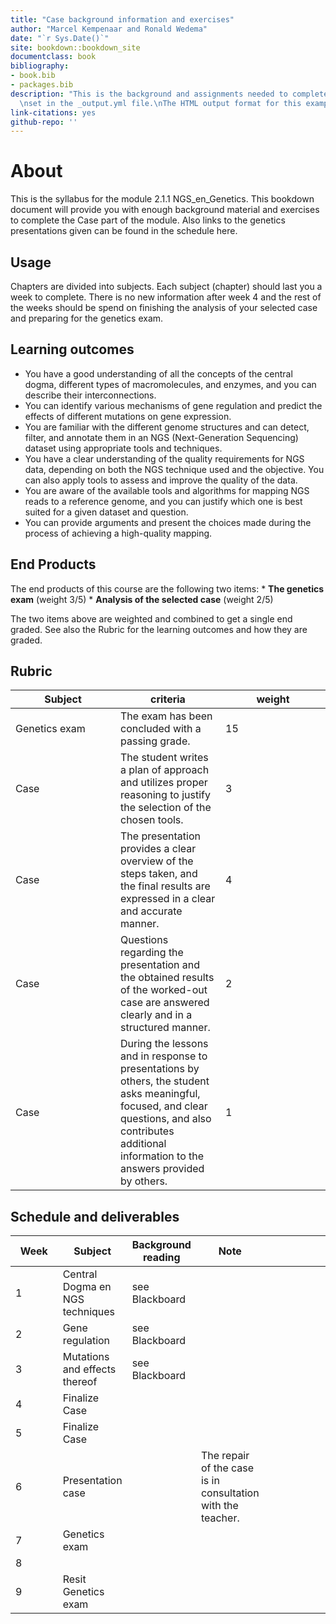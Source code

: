 ```yaml
--- 
title: "Case background information and exercises"
author: "Marcel Kempenaar and Ronald Wedema"
date: "`r Sys.Date()`"
site: bookdown::bookdown_site
documentclass: book
bibliography:
- book.bib
- packages.bib
description: "This is the background and assignments needed to complete module 2.1.1
  \nset in the _output.yml file.\nThe HTML output format for this example is bookdown::gitbook,\n"
link-citations: yes
github-repo: ''
---
```


# About {-}

This is the syllabus for the module 2.1.1 NGS_en_Genetics. 
This bookdown document will provide you with enough background material and exercises to complete the Case part of the module. Also links to the genetics presentations given can be found in the schedule here.

## Usage{-}

Chapters are divided into subjects. Each subject (chapter) should last you a week to complete. There is no new information after week 4 and the rest of the weeks should be spend on finishing the analysis of your selected case and preparing for the genetics exam.


## Learning outcomes

- You have a good understanding of all the concepts of the central dogma, different types of macromolecules, and enzymes, and you can describe their interconnections.
- You can identify various mechanisms of gene regulation and predict the effects of different mutations on gene expression.
- You are familiar with the different genome structures and can detect, filter, and annotate them in an NGS (Next-Generation Sequencing) dataset using appropriate tools and techniques.
- You have a clear understanding of the quality requirements for NGS data, depending on both the NGS technique used and the objective. You can also apply tools to assess and improve the quality of the data.
- You are aware of the available tools and algorithms for mapping NGS reads to a reference genome, and you can justify which one is best suited for a given dataset and question.
- You can provide arguments and present the choices made during the process of achieving a high-quality mapping.


## End Products

The end products of this course are the following two items: \* **The
genetics exam** (weight 3/5) \* **Analysis of the selected case**
(weight 2/5)

The two items above are weighted and combined to get a single end graded. See also the Rubric for the learning outcomes and how they are graded.

## Rubric

| Subject  | criteria | weight  |
|---|---|---|
| Genetics exam | The exam has been concluded with a passing grade. | 15 |
| Case	| The student writes a plan of approach and utilizes proper reasoning to justify the selection of the chosen tools. | 3 |
| Case | The presentation provides a clear overview of the steps taken, and the final results are expressed in a clear and accurate manner.	| 4 |
| Case | Questions regarding the presentation and the obtained results of the worked-out case are answered clearly and in a structured manner. | 2 |
| Case | During the lessons and in response to presentations by others, the student asks meaningful, focused, and clear questions, and also contributes additional information to the answers provided by others. | 1 |



## Schedule and deliverables
| Week  | Subject  |  Background reading | Note | 
|---|---|---|---|---|--|
| 1  | Central Dogma en NGS techniques |  see Blackboard |
| 2  |  Gene regulation |  see Blackboard |
| 3  | Mutations and effects thereof  |  see Blackboard |
| 4  | Finalize Case   |   |
| 5  | Finalize Case  |   |
| 6  | Presentation case   |   | The repair of the case is in consultation with the teacher.|
| 7  | Genetics exam   |   |
| 8 | | |
| 9 | Resit Genetics exam | | 
 

